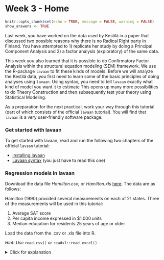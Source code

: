 # Week 3 - Home

```{r include=FALSE}
knitr::opts_chunk$set(echo = TRUE, message = FALSE, warning = FALSE)
show_answers <- TRUE
```
Last week, you have worked on the data used by Kestilä in a paper that discussed two possible 
reasons why there is no Radical Right party in Finland. You have attempted to 1) replicate her 
study by doing a Principal Component Analysis and 2) a factor analysis (exploratory) of the same 
data. 

This week you also learned that it is possible to do Confirmatory Factor Analysis within the structural 
equation modeling (SEM) framework.  We use the R-package `lavaan` to fit these kinds of models. 
Before we will analyze the Kestilä data, you first need to learn some of the basic principles of doing 
analyses using `lavaan`. Using syntax, you need to tell `lavaan` exactly 
what kind of model you want it to estimate This opens up many more possibilities to do Theory Construction and then 
subsequently test your theory using Statistical Modeling. 

As a preparation for the next practical, work your way through this tutorial (part of which consists of the official `lavaan` tutorial). You will find that `lavaan` is a very user-friendly software package.

### Get started with lavaan

To get started with lavaan, read and run the following two chapters of the official `lavaan` tutorial:

* [Installing lavaan](http://lavaan.ugent.be/tutorial/install.html)
* [Lavaan syntax](http://lavaan.ugent.be/tutorial/syntax1.html) (you just have to read this one)

### Regression models in lavaan

Download the data file *Hamilton.csv*, or *Hamilton.xls* [here](https://github.com/cjvanlissa/TCSM_student). The data are as follows:

Hamilton (1990) provided several measurements on each of 21 states. Three of the
measurements will be used in this tutorial:

1. Average SAT score
2. Per capita income expressed in $1,000 units
3. Median education for residents 25 years of age or older

Load the data from the .csv or .xls file into R.

*Hint: Use* `read.csv()` *or* `readxl::read_excel()`

<details>
  <summary>Click for explanation</summary>
```{r, message=FALSE, eval=FALSE}
library(readxl)
df <- read_excel("Hamilton.xlsx", 1)
```

```{r, message=FALSE, echo=FALSE}
library(readxl)
df <- read_excel("TCSM_student/Hamilton.xlsx", 1)
```

Or 

```{r, eval=FALSE}
df <- read.csv("Hamilton.csv")
```
\details

### Conceptual model

The following path diagram shows a model for these data:

![](AMOS_path.png)

This is a simple regression model where one observed variable, SAT, is predicted as a
linear combination of the other two observed variables, Education and Income. As with
nearly all empirical data, the prediction will not be perfect. The variable Other
represents variables other than Education and Income that affect SAT.
Each single-headed arrow represents a regression weight. The number 1 in the
figure specifies that Other must have a weight of 1 in the prediction of SAT. This constraint is imposed by default in `lavaan`.

### Lavaan syntax

Based on the `lavaan` tutorial, write down (just as text) the model syntax that describes the model in the picture. How many regressions are there? How many covariances?

<details>
  <summary>Click for explanation</summary>
The syntax for this model is:

```{r, eval = FALSE}
"SAT ~ Income + Education
Income ~~ Education"
```

Or, equivalently:

```{r, eval = FALSE}
"SAT ~ Income 
SAT ~ Education
Income ~~ Education"
```

This syntax specifies two regression equations and one covariance. However, three more parameters are included by lavaan per default:

1. The **residual** (unexplained) variance in SAT
2. The variance of Income
3. The variance of Education

So, strictly speaking, if you don't want to rely on the default settings, the syntax would be:

```{r, eval = FALSE}
"SAT ~ Income + Education
Income ~~ Education
SAT~~SAT
Income~~Income
Education~~Education"
```
\details


### Performing the analysis

In `lavaan`, models are fit using the `sem()` function. Run the command `?sem` to open the help file for this function. Try to figure out how to take the syntax you wrote for the previous question, and fit it to the Hamilton data.

<details>
  <summary>Click for explanation</summary>

```{r}
# Load the lavaan package
library(lavaan)
# Fit the model to df, and store the result in an object called 'fit'
fit <- sem(model = "SAT ~ Income + Education
                    Income ~~ Education",
           data = df)
```
This will result in a warning about the variances. You can ignore this.
\details

### Viewing the output

Most of the relevant output of a `lavaan` analysis can be extracted using the `summary()` function. Get a summary for the analysis now. Do either of the predictors have a significant effect on SA? By specifying the option `rsquare = TRUE` in the `summary()` function, you can additionally get squared multiple correlations for the dependent variables.

<details>
  <summary>Click for explanation</summary>

```{r}
summary(fit, rsquare = TRUE)
```
\details


### Plotting the output

The package `semPlot` can automatically plot simple SEM models, like path models and CFA models. To visualize this SEM model, install the semPlot package, and use the function `semPaths`:

```{r, eval = FALSE}
install.packages("semPlot")
library(semPlot)
semPaths(fit)
```
```{r, echo = FALSE}
library(semPlot)
semPaths(fit)
```

The default plot can be improved upon, for example, by plotting the parameter estimates onto the paths, and rotating it to match our initial conceptual model at the start of this tutorial:

```{r}
semPaths(fit, whatLabels = "est", rotation = 2)
```
